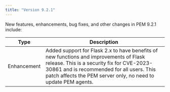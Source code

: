 ```yaml
---
title: "Version 9.2.1"
---
```


New features, enhancements, bug fixes, and other changes in PEM 9.2.1 include:

| Type        | Description                                                                                      |
| ----------- | -------------------------------------------------------------------------------------------------|
| Enhancement | Added support for Flask 2.x to have benefits of new functions and improvements of Flask release. This is a security fix for CVE-2023-30861 and is recommended for all users. This patch affects the PEM server only, no need to update PEM agents.|
